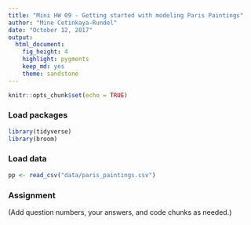 ```yaml
---
title: "Mini HW 09 - Getting started with modeling Paris Paintings"
author: "Mine Cetinkaya-Rundel"
date: "October 12, 2017"
output: 
  html_document: 
    fig_height: 4
    highlight: pygments
    keep_md: yes
    theme: sandstone
---
```


```r
knitr::opts_chunk$set(echo = TRUE)
```

### Load packages

```r
library(tidyverse)
library(broom)
```

### Load data

```r
pp <- read_csv("data/paris_paintings.csv")
```

### Assignment

(Add question numbers, your answers, and code chunks as needed.)

